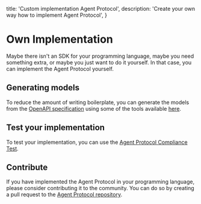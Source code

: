   title: 'Custom implementation Agent Protocol',
  description: 'Create your own way how to implement Agent Protocol',
}


# Own Implementation

Maybe there isn't an SDK for your programming language, maybe you need something extra, or maybe you just want to do it yourself. In that case, you can implement the Agent Protocol yourself.

## Generating models

To reduce the amount of writing boilerplate, you can generate the models from the [OpenAPI specification](https://github.com/AI-Engineer-Foundation/agent-protocol/blob/main/schemas/openapi.yml) using some of the tools available [here](https://openapi.tools/).

## Test your implementation

To test your implementation, you can use the [Agent Protocol Compliance Test](/compliance).

## Contribute

If you have implemented the Agent Protocol in your programming language, please consider contributing it to the community. You can do so by creating a pull request to the [Agent Protocol repository](https://github.com/AI-Engineer-Foundation/agent-protocol/).
